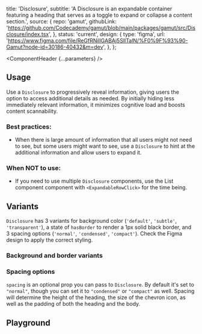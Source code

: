 


  title: 'Disclosure',
  subtitle:
    'A Disclosure is an expandable container featuring a heading that serves as a toggle to expand or collapse a content section.',
  source: {
    repo: 'gamut',
    githubLink:
      'https://github.com/Codecademy/gamut/blob/main/packages/gamut/src/Disclosure/index.tsx',
  },
  status: 'current',
  design: {
    type: 'figma',
    url: 'https://www.figma.com/file/ReGfRNillGABAj5SlITalN/%F0%9F%93%90-Gamut?node-id=30186-40432&m=dev',
  },
};

<Meta of={DisclosureStories} />

<ComponentHeader {...parameters} />

## Usage

Use a `Disclosure` to progressively reveal information, giving users the option to access additional details as needed. By initially hiding less immediately relevant information, it minimizes cognitive load and boosts content scannability.

### Best practices:

- When there is large amount of information that all users might not need to see, but some users might want to see, use a `Disclosure` to hint at the additional information and allow users to expand it.

### When NOT to use:

- If you need to use multiple `Disclosure` components, use the <LinkTo id="Organisms/Lists & Tables/List">List</LinkTo> component component with `<ExpandableRowClick>` for the time being.

## Variants

`Disclosure` has 3 variants for background color (`'default'`, `'subtle'`, `'transparent'`), a state of `hasBorder` to render a 1px solid black border, and 3 spacing options (`'normal'`, `'condensed'`, `'compact'`). Check the Figma design to apply the correct styling.

### Background and border variants

<Canvas of={DisclosureStories.Default} />
<Canvas of={DisclosureStories.SubtleBgBordered} />
<Canvas of={DisclosureStories.Transparent} />
<Canvas of={DisclosureStories.HasBorder} />

### Spacing options

`spacing` is an optional prop you can pass to `Disclosure`. By default it's set to `"normal"`, though you can set it to `"condensed"` or `"compact"` as well. Spacing will determine the height of the heading, the size of the chevron icon, as well as the padding of both the heading and the body.

<Canvas of={DisclosureStories.Normal} />
<Canvas of={DisclosureStories.Condensed} />
<Canvas of={DisclosureStories.Compact} />

## Playground

<Canvas sourceState="shown" of={DisclosureStories.Playground} />

<Controls />
